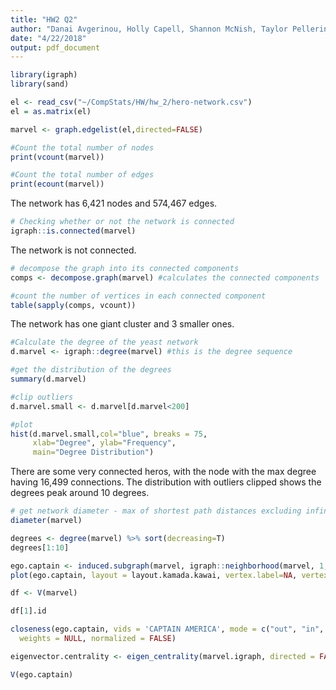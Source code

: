 ```yaml
---
title: "HW2 Q2"
author: "Danai Avgerinou, Holly Capell, Shannon McNish, Taylor Pellerin, Kaya Tollas"
date: "4/22/2018"
output: pdf_document
---
```


```r
library(igraph)
library(sand)
```


```r
el <- read_csv("~/CompStats/HW/hw_2/hero-network.csv")
el = as.matrix(el)

marvel <- graph.edgelist(el,directed=FALSE)
```
```r

#Count the total number of nodes
print(vcount(marvel))

#Count the total number of edges
print(ecount(marvel))
```
The network has 6,421 nodes and 574,467 edges. 

```r
# Checking whether or not the network is connected
igraph::is.connected(marvel)
```
The network is not connected.

```r
# decompose the graph into its connected components
comps <- decompose.graph(marvel) #calculates the connected components

#count the number of vertices in each connected component
table(sapply(comps, vcount)) 
```
The network has one giant cluster and 3 smaller ones.

```r
#Calculate the degree of the yeast network
d.marvel <- igraph::degree(marvel) #this is the degree sequence

#get the distribution of the degrees
summary(d.marvel)

#clip outliers
d.marvel.small <- d.marvel[d.marvel<200]

#plot 
hist(d.marvel.small,col="blue", breaks = 75,
     xlab="Degree", ylab="Frequency",
     main="Degree Distribution")
```

There are some very connected heros, with the node with the max degree having 16,499 connections. The distribution with outliers clipped shows the degrees peak around 10 degrees. 

```r
# get network diameter - max of shortest path distances excluding infinite paths
diameter(marvel)
```

```r
degrees <- degree(marvel) %>% sort(decreasing=T)
degrees[1:10]
```


```r
ego.captain <- induced.subgraph(marvel, igraph::neighborhood(marvel, 1, 'CAPTAIN AMERICA')[[1]])
plot(ego.captain, layout = layout.kamada.kawai, vertex.label=NA, vertex.size=2)
```


```r
df <- V(marvel)
```


```r
df[1].id
```



```r
closeness(ego.captain, vids = 'CAPTAIN AMERICA', mode = c("out", "in", "all", "total"),
  weights = NULL, normalized = FALSE)
```

```r
eigenvector.centrality <- eigen_centrality(marvel.igraph, directed = FALSE)$vector
```



```r
V(ego.captain)
```




